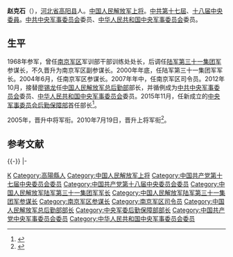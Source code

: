 '''赵克石'''（{{bd|1947年|11月|catIdx=Z赵}}），[[河北省|河北省]][[高阳县|高阳县]]人。[[中国人民解放军上将|中国人民解放军上将]]。[[中国共产党第十七届中央委员会委员列表|中共第十七屆]]、[[中国共产党第十八届中央委员会委员列表|十八届中央委員]]。[[中央军事委员会|中共中央军事委员会]]委员、[[中央军事委员会|中华人民共和国中央军事委员会]]委员。

==生平==
1968年参军，曾任[[中国人民解放军南京军区|南京军区]]军训部干部训练处处长，后调任[[中国人民解放军陆军第七十三集团军|陆军第三十一集团军]]参谋长，不久晋升为南京军区副参谋长。2000年年底，任陆军第三十一集团军军长。2004年6月，任南京军区参谋长。2007年年中，任南京军区司令员。2012年10月，接替[[廖锡龙|廖锡龙]]任[[中国人民解放军总后勤部|中国人民解放军总后勤部]]部长，并循例成为[[中央军事委员会|中共中央军事委员会]]委员、[[中央军事委员会|中华人民共和国中央军事委员会]]委员。2015年11月，任新成立的[[中央军事委员会后勤保障部|中央军事委员会后勤保障部]]首任部长<ref>{{cite news|url=http://www.thepaper.cn/newsDetail_forward_1417770|title=原总参谋长房峰辉上将任军委联合参谋部参谋长|date=2016-01-14|newspaper=澎湃新闻|accessdate=2016-01-14|archive-date=2016-01-16|archive-url=https://web.archive.org/web/20160116071033/http://www.thepaper.cn/newsDetail_forward_1417770|dead-url=no}}</ref>。

2005年，晋升中将军衔。2010年7月19日，晋升上将军衔<ref>{{cite web|url=http://news.163.com/10/0720/03/6C0N671L0001124J.html|title=北京兰州南京成都军区司令员等11人晋升上将|accessdate=2010-07-20|author=新京报|date=2010-07-20|publisher=网易|archive-url=https://web.archive.org/web/20110707060256/http://news.163.com/10/0720/03/6C0N671L0001124J.html|archive-date=2011-07-07|dead-url=yes}}</ref>。
== 参考文献 ==
{{Reflist}}

{{-}}
{{start box}}
{{s-mil|pla}}
{{s-new}}
{{s-title|[[中央军事委员会后勤保障部|中央军事委员会后勤保障部]]部长|2015年11月—2017年8月}}
{{s-after|[[宋普选|宋普选]]}}
{{s-before|[[廖锡龙|廖锡龙]]}}
{{s-title|[[中国人民解放军总后勤部|中国人民解放军总后勤部]]部长|2012年10月—2016年1月}}
{{s-none|机构撤销}}
{{s-before|[[朱文泉|朱文泉]]}}
{{s-title|[[中国人民解放军南京军区|中国人民解放军南京军区]]司令员|2007年6月—2012年10月}}
{{s-after|[[蔡英挺|蔡英挺]]|rows=3}}
{{s-before|[[徐承云_(1945年)|徐承云]]|rows=2}}
{{s-title|[[中国人民解放军南京军区|中国人民解放军南京军区]]参谋长|2004年7月－2007年9月}}
|-
{{s-title|[[中国人民解放军陆军第七十三集团军|中国人民解放军陆军第三十一集团军]]军长|2000年12月－2004年7月}}
{{end box}}

{{中央军委/18}}
{{中国人民解放军总后勤部部长}}
{{中国人民解放军上将/2010}}
{{DEFAULTSORT:Zhao赵}}
[[Category:赵姓|K]]
[[Category:高陽縣人|Category:高陽縣人]]
[[Category:中国人民解放军上将|Category:中国人民解放军上将]]
[[Category:中国共产党第十七届中央委员会委员|Category:中国共产党第十七届中央委员会委员]]
[[Category:中国共产党第十八届中央委员会委员|Category:中国共产党第十八届中央委员会委员]]
[[Category:中国人民解放军陆军第三十一集团军军长|Category:中国人民解放军陆军第三十一集团军军长]]
[[Category:中国人民解放军陆军第三十一集团军参谋长|Category:中国人民解放军陆军第三十一集团军参谋长]]
[[Category:南京军区参谋长|Category:南京军区参谋长]]
[[Category:南京军区司令员|Category:南京军区司令员]]
[[Category:中国人民解放军总后勤部部长|Category:中国人民解放军总后勤部部长]]
[[Category:中央军委后勤保障部部长|Category:中央军委后勤保障部部长]]
[[Category:中国共产党中央军事委员会委员|Category:中国共产党中央军事委员会委员]]
[[Category:中华人民共和国中央军事委员会委员|Category:中华人民共和国中央军事委员会委员]]